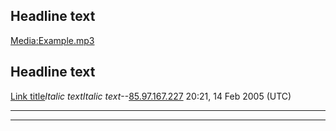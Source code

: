 
== Headline text ==
[[Media:Example.mp3]]
== Headline text ==
[[Link title]]''Italic text''''Italic text''--[[User:85.97.167.227|85.97.167.227]] 20:21, 14 Feb 2005 (UTC)
----

----